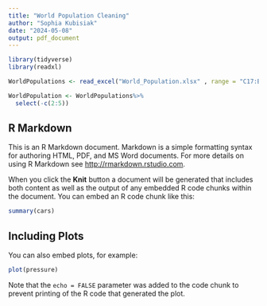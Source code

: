 ```yaml
---
title: "World Population Cleaning"
author: "Sophia Kubisiak"
date: "2024-05-08"
output: pdf_document
---
```


```r
library(tidyverse)
library(readxl)

WorldPopulations <- read_excel("World_Population.xlsx" , range = "C17:BZ306" , sheet = 1)

WorldPopulation <- WorldPopulations%>%
  select(-c(2:5))
```

## R Markdown

This is an R Markdown document. Markdown is a simple formatting syntax for authoring HTML, PDF, and MS Word documents. For more details on using R Markdown see <http://rmarkdown.rstudio.com>.

When you click the **Knit** button a document will be generated that includes both content as well as the output of any embedded R code chunks within the document. You can embed an R code chunk like this:

```r
summary(cars)
```

## Including Plots

You can also embed plots, for example:

```r
plot(pressure)
```

Note that the `echo = FALSE` parameter was added to the code chunk to prevent printing of the R code that generated the plot.
